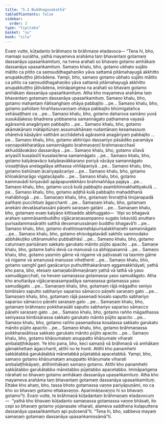 ```yaml
---
title: "5.3 Buddhaguṇakathā"
tableOfContents: false
sidebar:
  order: 3
type: "tipitaka"
basket: "su"
book: "sila"
---
```



<DynamicBreadcrumb />

<Division number="332" book="sila" bookNo="6" page="123">

<Paragraph number="514" book="sila">
Evaṃ vutte, kūṭadanto brāhmaṇo te brāhmaṇe etadavoca—
</Paragraph>

<Paragraph number="515" book="sila">
“Tena hi, bho, mamapi suṇātha, yathā mayameva arahāma taṃ bhavantaṃ gotamaṃ dassanāya upasaṅkamituṃ, na tveva arahati so bhavaṃ gotamo amhākaṃ dassanāya upasaṅkamituṃ. Samaṇo khalu, bho, gotamo ubhato sujāto mātito ca pitito ca saṃsuddhagahaṇiko yāva sattamā pitāmahayugā akkhitto anupakkuṭṭho jātivādena. Yampi, bho, samaṇo gotamo ubhato sujāto mātito ca pitito ca saṃsuddhagahaṇiko yāva sattamā pitāmahayugā akkhitto anupakkuṭṭho jātivādena, imināpaṅgena na arahati so bhavaṃ gotamo amhākaṃ dassanāya upasaṅkamituṃ. Atha kho mayameva arahāma taṃ bhavantaṃ gotamaṃ dassanāya upasaṅkamituṃ.
</Paragraph>

<Paragraph number="516" book="sila">
Samaṇo khalu, bho, gotamo mahantaṃ ñātisaṅghaṃ ohāya pabbajito …pe…
</Paragraph>

<Paragraph number="517" book="sila">
Samaṇo khalu, bho, gotamo pahūtaṃ hiraññasuvaṇṇaṃ ohāya pabbajito bhūmigatañca vehāsaṭṭhaṃ ca …pe…
</Paragraph>

<Paragraph number="518" book="sila">
Samaṇo khalu, bho, gotamo daharova samāno yuvā susukāḷakeso bhadrena yobbanena samannāgato paṭhamena vayasā agārasmā anagāriyaṃ pabbajito …pe…
</Paragraph>

<Paragraph number="519" book="sila">
Samaṇo khalu, bho, gotamo akāmakānaṃ mātāpitūnaṃ assumukhānaṃ rudantānaṃ kesamassuṃ ohāretvā kāsāyāni vatthāni acchādetvā agārasmā anagāriyaṃ pabbajito …pe…
</Paragraph>

<Paragraph number="520" book="sila">
Samaṇo khalu, bho, gotamo abhirūpo dassanīyo pāsādiko paramāya vaṇṇapokkharatāya samannāgato brahmavaṇṇī brahmavacchasī akhuddāvakāso dassanāya …pe…
</Paragraph>

<Paragraph number="521" book="sila">
Samaṇo khalu, bho, gotamo sīlavā ariyasīlī kusalasīlī kusalasīlena samannāgato …pe…
</Paragraph>

<Paragraph number="522" book="sila">
Samaṇo khalu, bho, gotamo kalyāṇavāco kalyāṇavākkaraṇo poriyā vācāya samannāgato vissaṭṭhāya anelagalāya atthassa viññāpaniyā …pe…
</Paragraph>

<Paragraph number="523" book="sila">
Samaṇo khalu, bho, gotamo bahūnaṃ ācariyapācariyo …pe…
</Paragraph>

<Paragraph number="524" book="sila">
Samaṇo khalu, bho, gotamo khīṇakāmarāgo vigatacāpallo …pe…
</Paragraph>

<Paragraph number="525" book="sila">
Samaṇo khalu, bho, gotamo kammavādī kiriyavādī apāpapurekkhāro brahmaññāya pajāya …pe…
</Paragraph>

<Paragraph number="526" book="sila">
Samaṇo khalu, bho, gotamo uccā kulā pabbajito asambhinnakhattiyakulā …pe…
</Paragraph>

<Paragraph number="527" book="sila">
Samaṇo khalu, bho, gotamo aḍḍhā kulā pabbajito mahaddhanā mahābhogā …pe…
</Paragraph>

<Paragraph number="528" book="sila">
Samaṇaṃ khalu, bho, gotamaṃ tiroraṭṭhā tirojanapadā pañhaṃ pucchituṃ āgacchanti …pe…
</Paragraph>

<Paragraph number="529" book="sila">
Samaṇaṃ khalu, bho, gotamaṃ anekāni devatāsahassāni pāṇehi saraṇaṃ gatāni …pe…
</Paragraph>

<Paragraph number="530" book="sila">
Samaṇaṃ khalu, bho, gotamaṃ evaṃ kalyāṇo kittisaddo abbhuggato—  ‘itipi so bhagavā arahaṃ sammāsambuddho vijjācaraṇasampanno sugato lokavidū anuttaro purisadammasārathi satthā devamanussānaṃ buddho bhagavā’ti …pe…
</Paragraph>

<Paragraph number="531" book="sila">
Samaṇo khalu, bho, gotamo dvattiṃsamahāpurisalakkhaṇehi samannāgato …pe…
</Paragraph>

<Paragraph number="532" book="sila">
Samaṇo khalu, bho, gotamo ehisvāgatavādī sakhilo sammodako abbhākuṭiko uttānamukho pubbabhāsī …pe…
</Paragraph>

<Paragraph number="533" book="sila">
Samaṇo khalu, bho, gotamo catunnaṃ parisānaṃ sakkato garukato mānito pūjito apacito …pe…
</Paragraph>

<Paragraph number="534" book="sila">
Samaṇe khalu, bho, gotame bahū devā ca manussā ca abhippasannā …pe…
</Paragraph>

<Paragraph number="535" book="sila">
Samaṇo khalu, bho, gotamo yasmiṃ gāme vā nigame vā paṭivasati na tasmiṃ gāme vā nigame vā amanussā manusse viheṭhenti …pe…
</Paragraph>

<Paragraph number="536" book="sila">
Samaṇo khalu, bho, gotamo saṃghī gaṇī gaṇācariyo puthutitthakarānaṃ aggamakkhāyati, yathā kho pana, bho, etesaṃ samaṇabrāhmaṇānaṃ yathā vā tathā vā yaso samudāgacchati, na hevaṃ samaṇassa gotamassa yaso samudāgato. Atha kho anuttarāya vijjācaraṇasampadāya samaṇassa gotamassa yaso samudāgato …pe…
</Paragraph>

<Paragraph number="537" book="sila">
Samaṇaṃ khalu, bho, gotamaṃ rājā māgadho seniyo bimbisāro saputto sabhariyo sapariso sāmacco pāṇehi saraṇaṃ gato …pe…
</Paragraph>

<Paragraph number="538" book="sila">
Samaṇaṃ khalu, bho, gotamaṃ rājā pasenadi kosalo saputto sabhariyo sapariso sāmacco pāṇehi saraṇaṃ gato …pe…
</Paragraph>

<Paragraph number="539" book="sila">
Samaṇaṃ khalu, bho, gotamaṃ brāhmaṇo pokkharasāti saputto sabhariyo sapariso sāmacco pāṇehi saraṇaṃ gato …pe…
</Paragraph>

<Paragraph number="540" book="sila">
Samaṇo khalu, bho, gotamo rañño māgadhassa seniyassa bimbisārassa sakkato garukato mānito pūjito apacito …pe…
</Paragraph>

<Paragraph number="541" book="sila">
Samaṇo khalu, bho, gotamo rañño pasenadissa kosalassa sakkato garukato mānito pūjito apacito …pe…
</Paragraph>

<Paragraph number="542" book="sila">
Samaṇo khalu, bho, gotamo brāhmaṇassa pokkharasātissa sakkato garukato mānito pūjito apacito …pe…
</Paragraph>

<Paragraph number="543" book="sila">
Samaṇo khalu, bho, gotamo khāṇumataṃ anuppatto khāṇumate viharati ambalaṭṭhikāyaṃ. Ye kho pana, bho, keci samaṇā vā brāhmaṇā vā amhākaṃ gāmakhettaṃ āgacchanti, atithī no te honti. Atithī kho panamhehi sakkātabbā garukātabbā mānetabbā pūjetabbā apacetabbā. Yampi, bho, samaṇo gotamo khāṇumataṃ anuppatto khāṇumate viharati ambalaṭṭhikāyaṃ, atithimhākaṃ samaṇo gotamo. Atithi kho panamhehi sakkātabbo garukātabbo mānetabbo pūjetabbo apacetabbo. Imināpaṅgena nārahati so bhavaṃ gotamo amhākaṃ dassanāya upasaṅkamituṃ. Atha kho mayameva arahāma taṃ bhavantaṃ gotamaṃ dassanāya upasaṅkamituṃ. Ettake kho ahaṃ, bho, tassa bhoto gotamassa vaṇṇe pariyāpuṇāmi, no ca kho so bhavaṃ gotamo ettakavaṇṇo. Aparimāṇavaṇṇo hi so bhavaṃ gotamo”ti.
</Paragraph>

</Division>
<Division number="333" book="sila" bookNo="6" page="127">

<Paragraph number="544" book="sila">
Evaṃ vutte, te brāhmaṇā kūṭadantaṃ brāhmaṇaṃ etadavocuṃ—  “yathā kho bhavaṃ kūṭadanto samaṇassa gotamassa vaṇṇe bhāsati, ito cepi so bhavaṃ gotamo yojanasate viharati, alameva saddhena kulaputtena dassanāya upasaṅkamituṃ api puṭosenā”ti. “Tena hi, bho, sabbeva mayaṃ samaṇaṃ gotamaṃ dassanāya upasaṅkamissāmā”ti.
</Paragraph>
</Division>